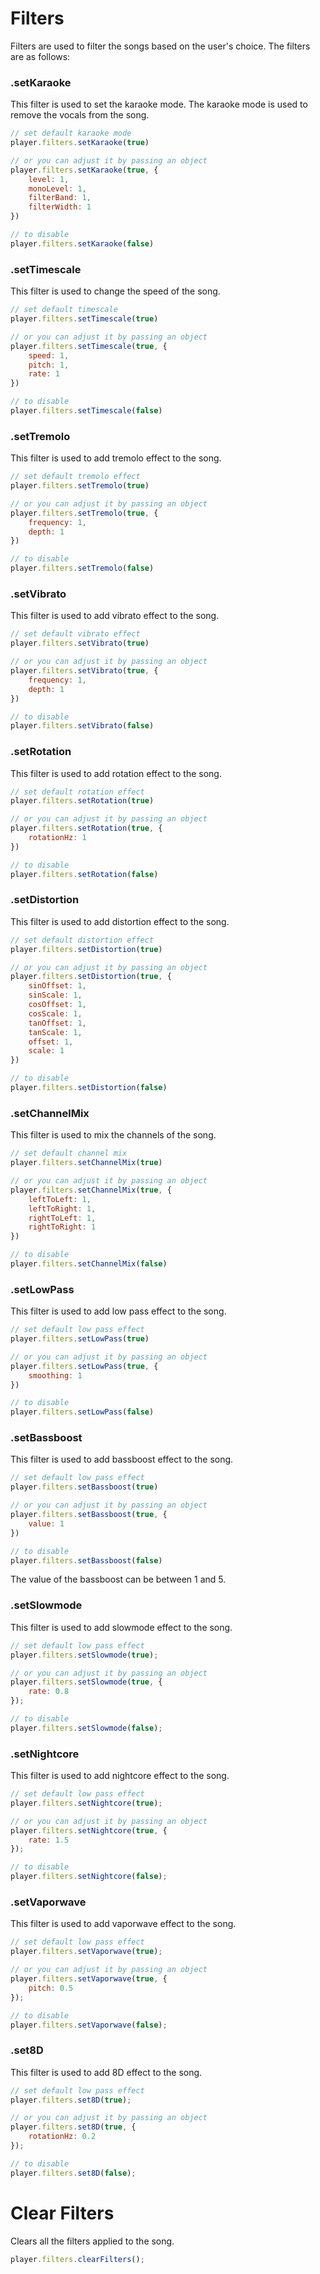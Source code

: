 
# __Filters__

Filters are used to filter the songs based on the user's choice. The filters are as follows:

### __.setKaraoke__

This filter is used to set the karaoke mode. The karaoke mode is used to remove the vocals from the song.

```js copy
// set default karaoke mode
player.filters.setKaraoke(true)

// or you can adjust it by passing an object
player.filters.setKaraoke(true, {
    level: 1,
    monoLevel: 1,
    filterBand: 1,
    filterWidth: 1
})

// to disable
player.filters.setKaraoke(false)
```

### __.setTimescale__

This filter is used to change the speed of the song.

```js copy
// set default timescale
player.filters.setTimescale(true)

// or you can adjust it by passing an object
player.filters.setTimescale(true, {
    speed: 1,
    pitch: 1,
    rate: 1
})

// to disable
player.filters.setTimescale(false)
```

### __.setTremolo__

This filter is used to add tremolo effect to the song.

```js copy
// set default tremolo effect
player.filters.setTremolo(true)

// or you can adjust it by passing an object
player.filters.setTremolo(true, {
    frequency: 1,
    depth: 1
})

// to disable
player.filters.setTremolo(false)
```

### __.setVibrato__

This filter is used to add vibrato effect to the song.

```js copy
// set default vibrato effect
player.filters.setVibrato(true)

// or you can adjust it by passing an object
player.filters.setVibrato(true, {
    frequency: 1,
    depth: 1
})

// to disable
player.filters.setVibrato(false)
```

### __.setRotation__

This filter is used to add rotation effect to the song.

```js copy
// set default rotation effect
player.filters.setRotation(true)

// or you can adjust it by passing an object
player.filters.setRotation(true, {
    rotationHz: 1
})

// to disable
player.filters.setRotation(false)
```

### __.setDistortion__

This filter is used to add distortion effect to the song.

```js copy
// set default distortion effect
player.filters.setDistortion(true)

// or you can adjust it by passing an object
player.filters.setDistortion(true, {
    sinOffset: 1,
    sinScale: 1,
    cosOffset: 1,
    cosScale: 1,
    tanOffset: 1,
    tanScale: 1,
    offset: 1,
    scale: 1
})

// to disable
player.filters.setDistortion(false)
```

### __.setChannelMix__

This filter is used to mix the channels of the song.

```js copy
// set default channel mix
player.filters.setChannelMix(true)

// or you can adjust it by passing an object
player.filters.setChannelMix(true, {
    leftToLeft: 1,
    leftToRight: 1,
    rightToLeft: 1,
    rightToRight: 1
})

// to disable
player.filters.setChannelMix(false)
```

### __.setLowPass__

This filter is used to add low pass effect to the song.

```js copy
// set default low pass effect
player.filters.setLowPass(true)

// or you can adjust it by passing an object
player.filters.setLowPass(true, {
    smoothing: 1
})

// to disable
player.filters.setLowPass(false)
```

### __.setBassboost__

This filter is used to add bassboost effect to the song.

```js copy
// set default low pass effect
player.filters.setBassboost(true)

// or you can adjust it by passing an object
player.filters.setBassboost(true, {
    value: 1
})

// to disable
player.filters.setBassboost(false)
```

<Callout type="info">
The value of the bassboost can be between 1 and 5.
</Callout>

### __.setSlowmode__

This filter is used to add slowmode effect to the song.

```js copy
// set default low pass effect
player.filters.setSlowmode(true); 

// or you can adjust it by passing an object
player.filters.setSlowmode(true, {
    rate: 0.8
});

// to disable
player.filters.setSlowmode(false); 
```

### __.setNightcore__

This filter is used to add nightcore effect to the song.

```js copy
// set default low pass effect
player.filters.setNightcore(true); 

// or you can adjust it by passing an object
player.filters.setNightcore(true, {
    rate: 1.5
});

// to disable
player.filters.setNightcore(false); 
```

### __.setVaporwave__

This filter is used to add vaporwave effect to the song.

```js copy
// set default low pass effect
player.filters.setVaporwave(true); 

// or you can adjust it by passing an object
player.filters.setVaporwave(true, {
    pitch: 0.5
}); 

// to disable
player.filters.setVaporwave(false); 
```

### __.set8D__

This filter is used to add 8D effect to the song.

```js copy
// set default low pass effect
player.filters.set8D(true); 

// or you can adjust it by passing an object
player.filters.set8D(true, {
    rotationHz: 0.2
});

// to disable
player.filters.set8D(false); 
```

# __Clear Filters__

Clears all the filters applied to the song.

```js copy
player.filters.clearFilters();
```
